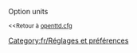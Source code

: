 {{fr/Amorce}}
Option units

<small><<Retour à [[fr/Archive/Manual/Settings/Openttd.cfg|openttd.cfg]]</small>
[[Category:fr/Réglages et préférences]]